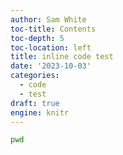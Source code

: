 ```yaml
---
author: Sam White
toc-title: Contents
toc-depth: 5
toc-location: left
title: inline code test
date: '2023-10-03'
categories: 
  - code
  - test
draft: true
engine: knitr
---
```

```bash
pwd
```